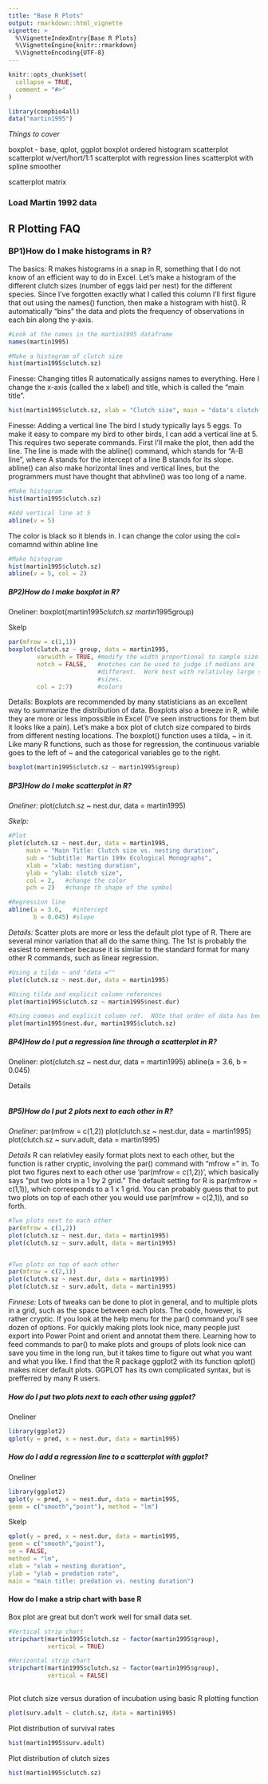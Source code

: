 ```yaml
---
title: "Base R Plots"
output: rmarkdown::html_vignette
vignette: >
  %\VignetteIndexEntry{Base R Plots}
  %\VignetteEngine{knitr::rmarkdown}
  %\VignetteEncoding{UTF-8}
---
```


```r
knitr::opts_chunk$set(
  collapse = TRUE,
  comment = "#>"
)
```

```r
library(compbio4all)
data("martin1995")
```



*Things to cover*

boxplot - base, qplot, ggplot
boxplot ordered
histogram 
scatterplot
scatterplot w/vert/hort/1:1
scatterplot with regression lines
scatterplot with spline smoother

scatterplot matrix


### Load Martin 1992 data


## R Plotting FAQ

### BP1)How do I make histograms in R?

The basics:
R makes histograms in a snap in R, something that I do not know of an efficient way to do in Excel.  Let's make a histogram of the different clutch sizes (number of eggs laid per nest) for the different species.  Since I've forgotten exactly what I called this column I'll first figure that out using the names() function, then make a histogram with hist().  R automatically "bins" the data and plots the frequency of observations in each bin along the y-axis.

```r
#Look at the names in the martin1995 dataframe
names(martin1995)

#Make a histogram of clutch size
hist(martin1995$clutch.sz)
```

Finesse: Changing titles
R automatically assigns names to everything.  Here I change the x-axis (called the x label) and title, which is called the "main title".
```r
hist(martin1995$clutch.sz, xlab = "Clutch size", main = "data's clutch-size data")
```

Finesse: Adding a vertical line
The bird I study typically lays 5 eggs.  To make it easy to compare my bird to other birds, I can add a vertical line at 5.  This requires two seperate commands.  First I'll make the plot, then add the line.  The line is made with the abline() command, which stands for "A-B line", where A stands for the intercept of a line B stands for its slope.  abline() can also make horizontal lines and vertical lines, but the programmers must have thought that abhvline() was too long of a name. 
```r
#Make histogram
hist(martin1995$clutch.sz)

#Add vertical line at 5
abline(v = 5)
```

The color is black so it blends in.  I can change the color using the col= comamnd within abline line
```r
#Make histogram
hist(martin1995$clutch.sz)
abline(v = 5, col = 2)
```


##### BP2)How do I make boxplot in R?
Oneliner:
boxplot(martin1995$clutch.sz ~ martin1995$group)

Skelp
```r
par(mfrow = c(1,1))
boxplot(clutch.sz ~ group, data = martin1995,
        varwidth = TRUE, #modify the width proportional to sample size
        notch = FALSE,   #notches can be used to judge if medians are          
                         #different.  Work best with relativley large sample                 
                         #sizes.
        col = 2:7)       #colors

```


Details:
Boxplots are recommended by many statisticians as an excellent way to summarize the distribution of data.  Boxplots also a breeze in R, while they are more or less impossible in Excel (I've seen instructions for them but it looks like a pain).  Let's make a box plot of clutch size compared to birds from different nesting locations.  The boxplot() function uses a tilda, ~ in it.  Like many R functions, such as those for regression, the continuous variable goes to the left of ~ and the categorical variables go to the right.
```r
boxplot(martin1995$clutch.sz ~ martin1995$group)
```




##### BP3)How do I make scatterplot in R?

*Oneliner:*
plot(clutch.sz ~ nest.dur, data = martin1995)

*Skelp:*
```r
#Plot
plot(clutch.sz ~ nest.dur, data = martin1995,
     main = "Main Title: Clutch size vs. nesting duration",
     sub = "Subtitle: Martin 199x Ecological Monographs",
     xlab = "xlab: nesting duration",
     ylab = "ylab: clutch size",
     col = 2,   #change the color
     pch = 2)   #change th shape of the symbol

#Regression line
abline(a = 3.6,   #intercept
       b = 0.045) #slope
```




*Details:*
Scatter plots are more or less the default plot type of R.  There are several minor variation that all do the same thing.  The 1st is probably the easiest to remember because it is similar to the standard format for many other R commands, such as linear regression.
```r
#Using a tilda ~ and "data =""
plot(clutch.sz ~ nest.dur, data = martin1995)

#Using tilda and explicit column references
plot(martin1995$clutch.sz ~ martin1995$nest.dur)

#Using commas and explicit column ref.  NOte that order of data has been flipped.
plot(martin1995$nest.dur, martin1995$clutch.sz)

```



##### BP4)How do I put a regression line through a  scatterplot in R?

Oneliner:
plot(clutch.sz ~ nest.dur, data = martin1995)
abline(a = 3.6, b = 0.045)

Details

```r

```



##### BP5)How do I put 2 plots next to each other in R?

*Oneliner:*
par(mfrow = c(1,2))
plot(clutch.sz ~ nest.dur, data = martin1995)
plot(clutch.sz ~ surv.adult, data = martin1995)


*Details*
R can relativley easily format plots next to each other, but the function is rather cryptic, involving the par() command with "mfrow =" in.  To plot two figures next to each other use 'par(mfrow = c(1,2))', which basically says "put two plots in a 1 by 2 grid."  The default setting for R is par(mfrow = c(1,1)), which corresponds to a 1 x 1 grid.  You can probably guess that to put two plots on top of each other you would use par(mfrow = c(2,1)), and so forth.

```r
#Two plots next to each other
par(mfrow = c(1,2))
plot(clutch.sz ~ nest.dur, data = martin1995)
plot(clutch.sz ~ surv.adult, data = martin1995)


#Two plots on top of each other
par(mfrow = c(2,1))
plot(clutch.sz ~ nest.dur, data = martin1995)
plot(clutch.sz ~ surv.adult, data = martin1995)

```



*Finnese:*
Lots of tweaks can be done to plot in general, and to multiple plots in a grid, such as the space between each plots.  The code, however, is rather cryptic.
If you look at the help menu for the par() command you'll see dozen of options.  For quickly making plots look nice, many people just export into Power Point and orient and annotat them there.  Learning how to feed commands to par() to make plots and groups of plots look nice can save you time in the long run, but it takes time to figure out what you want and what you like.  I find that the R package ggplot2 with its function qplot() makes nicer default plots.  GGPLOT has its own complicated syntax, but is prefferred by many R users.




##### How do I put two plots next to each other using ggplot?
Oneliner

```r
library(ggplot2)
qplot(y = pred, x = nest.dur, data = martin1995)

```



##### How do I add a regression line to a scatterplot with ggplot?
Oneliner
```r

library(ggplot2)
qplot(y = pred, x = nest.dur, data = martin1995,
geom = c("smooth","point"), method = "lm")

```


Skelp
```r
qplot(y = pred, x = nest.dur, data = martin1995,
geom = c("smooth","point"),
se = FALSE,
method = "lm",
xlab = "xlab = nesting duration",
ylab = "ylab = predation rate",
main = "main title: predation vs. nesting duration")


```






#### How do I make a strip chart with base R
Box plot are great but don't work well for small data set.

```r
#Vertical strip chart
stripchart(martin1995$clutch.sz ~ factor(martin1995$group),
           vertical = TRUE)

#Horizontal strip chart
stripchart(martin1995$clutch.sz ~ factor(martin1995$group),
           vertical = FALSE)
```






##

Plot clutch size versus duration of incubation using basic R plotting function
```r
plot(surv.adult ~ clutch.sz, data = martin1995)
```


Plot distribution of survival rates
```r
hist(martin1995$surv.adult)
```

Plot distribution of clutch sizes
```r
hist(martin1995$clutch.sz)
```



